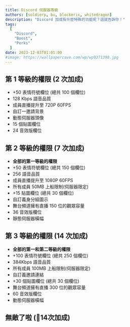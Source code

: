 ```yaml
---
title: Discord 伺服器等級
authors: [soldierp, bu, blockeric, whitedragon]
description: "Discord 加成有什麼特殊的功能呢？這就告訴你！"
tags:
  [
    "Discord",
    "Boost",
    "Perks"
  ]
date: 2023-12-03T01:01:00
#image: https://wallpapercave.com/wp/wp9371398.jpg
---
```

## 第 1 等級的權限 (2 次加成)
- +50 表情符號欄位 (總共 100 個欄位)
- 128 Kbps 語音品質
- 成員直播提升至 720P 60FPS
- 自訂一邀請背景
- 動態伺服器頭像
- 15 個貼圖欄位
- 24 音效版欄位
## 第 2 等級的權限 (7 次加成)
- **全部的第一等級的權限**
- +50 表情符號欄位 (總共 150 個欄位)
- 256 語音品質
- 成員直播提升至 1080P 60FPS
- 所有成員 50MB 上船限制(伺服器限定)
- +15 貼圖欄位 (總共 30 個欄位)
- 自訂義身分組圖示
- 舞台頻道擁有直播 150 位的觀眾容量
- 36 音效版欄位
- 靜態伺服器橫幅
## 第 3 等級的權限 (14 次加成)
- **全部的第一和第二等級的權限**
- +100 表情符號欄位 (總共 250 個欄位)
- 384Kbps 語音品質
- 所有成員 100MB 上船限制(伺服器限定)
- 自訂義邀請連結
- +30 個貼圖欄位 (總共 30 個欄位)
- 舞台頻道擁有直播 300 位的觀眾容量
- 60 音效版欄位
- 動態伺服器橫幅

## 無敵了啦 (🫢14次加成)